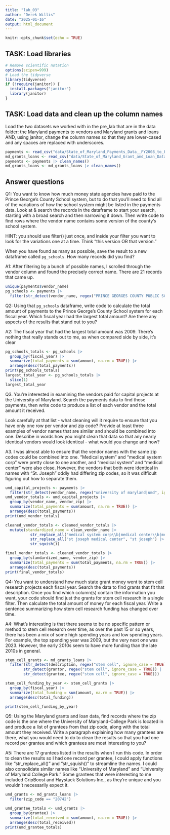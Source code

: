 ```yaml
---
title: "lab_03"
author: "Derek Willis"
date: "2025-01-16"
output: html_document
---
```


```r
knitr::opts_chunk$set(echo = TRUE)
```

## TASK: Load libraries

```r
# Remove scientific notation
options(scipen=999)
# Load the tidyverse   
library(tidyverse)
if (!require(janitor)) {
  install.packages("janitor")
  library(janitor)
}
```

## TASK: Load data and clean up the column names

Load the two datasets we worked with in the pre_lab that are in the data folder: the Maryland payments to vendors and Maryland grants and loans AND, using janitor, change the column names so that they are lower-cased and any spaces are replaced with underscores.

```r
payments <- read_csv("data/State_of_Maryland_Payments_Data__FY2008_to_FY2024.csv", guess_max=369008)
md_grants_loans <- read_csv("data/State_of_Maryland_Grant_and_Loan_Data__FY2009_to_FY2022.csv")
payments <- payments |> clean_names()
md_grants_loans <- md_grants_loans |> clean_names()
```

## Answer questions

Q1: You want to know how much money state agencies have paid to the Prince George's County School system, but to do that you'll need to find all of the variations of how the school system might be listed in the payments data. Look at & search the records in the dataframe to start your search, starting with a broad search and then narrowing it down. Then write code to find rows where the vendor name contains some version of the county's school system.

HINT: you should use filter() just once, and inside your filter you want to look for the variations one at a time. Think "this version OR that version."

When you have found as many as possible, save the result to a new dataframe called `pg_schools`. How many records did you find?

A1: After filtering by a bunch of possible names, I scrolled through the vendor column and found the precisely correct name. There are 21 records that came up.

```r
unique(payments$vendor_name)
pg_schools <- payments |>
  filter(str_detect(vendor_name, regex("PRINCE GEORGES COUNTY PUBLIC SCHOOLS", ignore_case = TRUE)))
```

Q2: Using that `pg_schools` dataframe, write code to calculate the total amount of payments to the Prince George's County School system for each fiscal year. Which fiscal year had the largest total amount? Are there any aspects of the results that stand out to you?

A2: The fiscal year that had the largest total amount was 2009. There's nothing that really stands out to me, as when compared side by side, it's clear

```r
pg_schools_totals <- pg_schools |>
  group_by(fiscal_year) |>
  summarize(total_payments = sum(amount, na.rm = TRUE)) |>
  arrange(desc(total_payments))
print(pg_schools_totals)
largest_total_year <- pg_schools_totals |>
  slice(1)
largest_total_year
```

Q3. You're interested in examining the vendors paid for capital projects at the University of Maryland. Search the payments data to find those payments, then write code to produce a list of each vendor and the total amount it received.

Look carefully at that list - what cleaning will it require to ensure that you have only one row per vendor and zip code? Provide at least three examples of vendor names that are similar and should be combined into one. Describe in words how you might clean that data so that any nearly identical vendors would look identical - what would you change and how?

A3. I was almost able to ensure that the vendor names with the same zip codes could be combined into one. "Medical system" and "medical system corp" were pretty close to one another, and "medical system" and "medical center" were also close. However, the vendors that both were identical in names with "St. Joseph" oddly had differing zip codes, so it was difficult figuring out how to separate them.

```r
umd_capital_projects <- payments |>
  filter(str_detect(vendor_name, regex("university of maryland|umd", ignore_case = TRUE)) & str_detect(agency_name, regex("capital", ignore_case = TRUE)))
umd_vendor_totals <- umd_capital_projects |>
  group_by(vendor_name, vendor_zip) |>
  summarize(total_payments = sum(amount, na.rm = TRUE)) |>
  arrange(desc(total_payments))
print(umd_vendor_totals)

cleaned_vendor_totals <- cleaned_vendor_totals |>
  mutate(standardized_name = clean_vendor_name |>
           str_replace_all("medical system corp\\b|medical center\\b|medical system\\b", "medical system") |>
           str_replace_all("st joseph medical center", "st joseph") |>
           str_squish())

final_vendor_totals <- cleaned_vendor_totals |>
  group_by(standardized_name, vendor_zip) |>
  summarize(total_payments = sum(total_payments, na.rm = TRUE)) |>
  arrange(desc(total_payments))
print(final_vendor_totals)
```

Q4: You want to understand how much state grant money went to stem cell research projects each fiscal year. Search the data to find grants that fit that description. Once you find which column(s) contain the information you want, your code should find just the grants for stem cell research in a single filter. Then calculate the total amount of money for each fiscal year. Write a sentence summarizing how stem cell research funding has changed over time.

A4: What's interesting is that there seems to be no specific pattern or method to stem cell research over time, as over the past 15 or so years, there has been a mix of some high spending years and low spending years. For example, the top spending year was 2009, but the very next one was 2023. However, the early 2010s seem to have more funding than the late 2010s in general.

```r
stem_cell_grants <- md_grants_loans |>
  filter(str_detect(description, regex("stem cell", ignore_case = TRUE)) |
        str_detect(grantor, regex("stem cell", ignore_case = TRUE)) |
        str_detect(grantee, regex("stem cell", ignore_case = TRUE)))

stem_cell_funding_by_year <- stem_cell_grants |>
  group_by(fiscal_year) |>
  summarize(total_funding = sum(amount, na.rm = TRUE)) |>
  arrange(desc(total_funding))

print(stem_cell_funding_by_year)
```

Q5: Using the Maryland grants and loan data, find records where the zip code is the one where the University of Maryland-College Park is located in and produce a list of grantees from that zip code, along with the total amount they received. Write a paragraph explaining how many grantees are there, what you would need to do to clean the results so that you had one record per grantee and which grantees are most interesting to you?

A5: There are 17 grantees listed in the results when I run this code. In order to clean the results so I had one record per grantee, I could apply functions like "str_replace_all()" and "str_squish()" to streamline the names. I could also consolidate similar names like "University of Maryland" and "University of Maryland College Park." Some grantees that were interesting to me included GripBoost and Haystack Solutions Inc., as they're unique and you wouldn't necessarily expect it.

```r
umd_grants <- md_grants_loans |>
  filter(zip_code == "20742")

umd_grantee_totals <- umd_grants |>
  group_by(grantee) |>
  summarize(total_received = sum(amount, na.rm = TRUE)) |>
  arrange(desc(total_received))
print(umd_grantee_totals)
```
